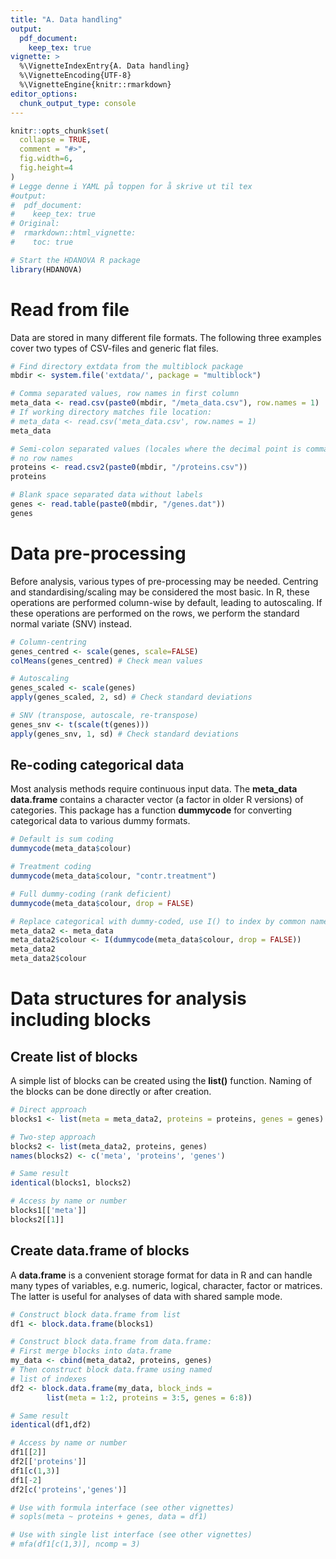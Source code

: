 ```yaml
---
title: "A. Data handling"
output: 
  pdf_document: 
    keep_tex: true
vignette: >
  %\VignetteIndexEntry{A. Data handling}
  %\VignetteEncoding{UTF-8}
  %\VignetteEngine{knitr::rmarkdown}
editor_options: 
  chunk_output_type: console
---
```


```r
knitr::opts_chunk$set(
  collapse = TRUE,
  comment = "#>",
  fig.width=6, 
  fig.height=4
)
# Legge denne i YAML på toppen for å skrive ut til tex
#output: 
#  pdf_document: 
#    keep_tex: true
# Original:
#  rmarkdown::html_vignette:
#    toc: true
```

```r
# Start the HDANOVA R package
library(HDANOVA)
```

# Read from file

Data are stored in many different file formats. The following three examples
cover two types of CSV-files and generic flat files.

```r
# Find directory extdata from the multiblock package
mbdir <- system.file('extdata/', package = "multiblock")

# Comma separated values, row names in first column
meta_data <- read.csv(paste0(mbdir, "/meta_data.csv"), row.names = 1)
# If working directory matches file location:
# meta_data <- read.csv('meta_data.csv', row.names = 1)
meta_data

# Semi-colon separated values (locales where the decimal point is comma),
# no row names
proteins <- read.csv2(paste0(mbdir, "/proteins.csv"))
proteins

# Blank space separated data without labels
genes <- read.table(paste0(mbdir, "/genes.dat"))
genes
```

# Data pre-processing

Before analysis, various types of pre-processing may be needed. Centring
and standardising/scaling may be considered the most basic. In R, these
operations are performed column-wise by default, leading to autoscaling.
If these operations are performed on the rows, we perform the standard
normal variate (SNV) instead.

```r
# Column-centring
genes_centred <- scale(genes, scale=FALSE)
colMeans(genes_centred) # Check mean values

# Autoscaling
genes_scaled <- scale(genes)
apply(genes_scaled, 2, sd) # Check standard deviations

# SNV (transpose, autoscale, re-transpose)
genes_snv <- t(scale(t(genes)))
apply(genes_snv, 1, sd) # Check standard deviations
```

## Re-coding categorical data

Most analysis methods require continuous input data. The __meta_data__
__data.frame__ contains a character vector (a factor in older R versions)
of categories. This package has a function __dummycode__ for converting
categorical data to various dummy formats.

```r
# Default is sum coding
dummycode(meta_data$colour)

# Treatment coding
dummycode(meta_data$colour, "contr.treatment")

# Full dummy-coding (rank deficient)
dummycode(meta_data$colour, drop = FALSE)

# Replace categorical with dummy-coded, use I() to index by common name
meta_data2 <- meta_data
meta_data2$colour <- I(dummycode(meta_data$colour, drop = FALSE))
meta_data2
meta_data2$colour
```

# Data structures for analysis including blocks

## Create list of blocks

A simple list of blocks can be created using the __list()__
function. Naming of the blocks can be done directly or 
after creation.

```r
# Direct approach
blocks1 <- list(meta = meta_data2, proteins = proteins, genes = genes)

# Two-step approach
blocks2 <- list(meta_data2, proteins, genes)
names(blocks2) <- c('meta', 'proteins', 'genes')

# Same result
identical(blocks1, blocks2)

# Access by name or number
blocks1[['meta']]
blocks2[[1]]
```

## Create data.frame of blocks

A __data.frame__ is a convenient storage format for data
in R and can handle many types of variables, e.g. numeric,
logical, character, factor or matrices. The latter is
useful for analyses of data with shared sample mode.

```r
# Construct block data.frame from list
df1 <- block.data.frame(blocks1)

# Construct block data.frame from data.frame:
# First merge blocks into data.frame
my_data <- cbind(meta_data2, proteins, genes)
# Then construct block data.frame using named 
# list of indexes
df2 <- block.data.frame(my_data, block_inds = 
        list(meta = 1:2, proteins = 3:5, genes = 6:8))

# Same result
identical(df1,df2)

# Access by name or number
df1[[2]]
df2[['proteins']]
df1[c(1,3)]
df1[-2]
df2[c('proteins','genes')]

# Use with formula interface (see other vignettes)
# sopls(meta ~ proteins + genes, data = df1)

# Use with single list interface (see other vignettes)
# mfa(df1[c(1,3)], ncomp = 3)
```
